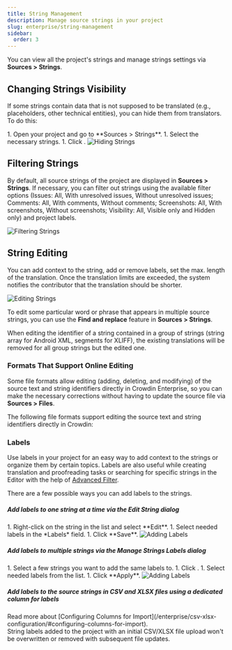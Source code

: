 ```yaml
---
title: String Management
description: Manage source strings in your project
slug: enterprise/string-management
sidebar:
  order: 3
---
```



You can view all the project's strings and manage strings settings via **Sources > Strings**.

## Changing Strings Visibility

If some strings contain data that is not supposed to be translated (e.g., placeholders, other technical entities), you can hide them from translators. To do this:

<Steps>
  1. Open your project and go to **Sources > Strings**.
  1. Select the necessary strings.
  1. Click <Icon name="mdi:eye-off" class="inline-icon" />.
</Steps>

<Image src={stringHide} alt="Hiding Strings" />

## Filtering Strings

By default, all source strings of the project are displayed in **Sources > Strings**. If necessary, you can filter out strings using the available filter options (Issues: All, With unresolved issues, Without unresolved issues; Comments: All, With comments, Without comments; Screenshots: All, With screenshots, Without screenshots; Visibility: All, Visible only and Hidden only) and project labels.

<Image src={stringFilter} alt="Filtering Strings" />

## String Editing

You can add context to the string, add or remove labels, set the max. length of the translation. Once the translation limits are exceeded, the system notifies the contributor that the translation should be shorter.

<Image src={stringEdit} alt="Editing Strings" class="width-lg crowdin-modal" />

To edit some particular word or phrase that appears in multiple source strings, you can use the <Icon name="mdi:find-replace" class="inline-icon" /> **Find and replace** feature in **Sources > Strings**.

<Aside type="caution">
  When editing the identifier of a string contained in a group of strings (string array for Android XML, segments for XLIFF), the existing translations will be removed for all group strings but the edited one.
</Aside>

### Formats That Support Online Editing

Some file formats allow editing (adding, deleting, and modifying) of the source text and string identifiers directly in Crowdin Enterprise, so you can make the necessary corrections without having to update the source file via **Sources > Files**.

The following file formats support editing the source text and string identifiers directly in Crowdin:

<Include file="editable-formats-list.mdx" />

### Labels

Use labels in your project for an easy way to add context to the strings or organize them by certain topics. Labels are also useful while creating translation and proofreading tasks or searching for specific strings in the Editor with the help of [Advanced Filter](/enterprise/online-editor/#advanced-filter).

<LinkCard
  title="Managing Project Labels"
  description="Learn how to make your Crowdin project labels."
  href="/enterprise/project-settings/labels/"
/>

There are a few possible ways you can add labels to the strings.

##### Add labels to one string at a time via the *Edit String* dialog

<Steps>
  1. Right-click on the string in the list and select **Edit**.
  1. Select needed labels in the *Labels* field.
  1. Click **Save**. <Image src={labelsAddingToOneString} alt="Adding Labels" class="width-lg crowdin-modal" />
</Steps>

##### Add labels to multiple strings via the *Manage Strings Labels* dialog

<Steps>
  1. Select a few strings you want to add the same labels to.
  1. Click <Icon name="mdi:label" class="inline-icon" />.
  1. Select needed labels from the list.
  1. Click **Apply**. <Image src={labelsAddingToMultipleStrings} alt="Adding Labels" />
</Steps>

##### Add labels to the source strings in CSV and XLSX files using a dedicated column for labels

<ReadMore>
  Read more about [Configuring Columns for Import](/enterprise/csv-xlsx-configuration/#configuring-columns-for-import).
</ReadMore>

<Aside>
  String labels added to the project with an initial CSV/XLSX file upload won't be overwritten or removed with subsequent file updates.
</Aside>
